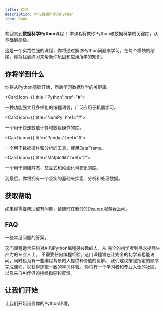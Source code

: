 ```yaml
---
title: 欢迎
description: 学习数据科学的Python
icon: Book
---
```



欢迎来到**数据科学Python**课程！
本课程将教你Python和数据科学的关键库，从基础到高级。

这是一个实践性强的课程，你将通过解决Python问题来学习。在每个模块的结尾，你将找到练习来帮助你巩固和应用所学的知识。

## 你将学到什么

你将从Python基础开始，然后学习数据科学的关键库。

<Cards>

<Card icon={<SiPython className="text-purple-300" />} title='Python' href="#">

一种功能强大且多样化的编程语言，广泛应用于机器学习。

</Card>

<Card icon={<SiNumpy className="text-blue-300" />} title='NumPy' href="#">

一个用于快速数值计算和数组操作的库。

</Card>

<Card icon={<SiPandas />} title='Pandas'  href="#">

一个用于数据操作和分析的工具，使用DataFrame。

</Card>

<Card icon={<SiPandas />} title='Matplotlib'  href="#">

一个用于创建静态、交互式和动画化可视化的库。

</Card>

</Cards>

到最后，你将拥有一个坚实的基础来探索、分析和处理数据。

## 获取帮助

如果你需要帮助或有问题，请随时在我们的[Discord](https://discord.com/invite/bxnwugmNZg)服务器上问。

## FAQ

一些常见问题的答案。

<Accordions>
  <Accordion title="这门课程适合谁？">
    这门课程适合任何对AI和Python编程感兴趣的人，从
    完全的初学者到寻求提高生产力的专业人士。
  </Accordion>
  <Accordion title="我需要有编程经验吗？">
    不需要任何编程经验。这门课程旨在让完全的初学者也能访问，同时也为有一些编程背景的人提供有价值的见解。
  </Accordion>
  <Accordion title="我需要按照特定的顺序完成课程吗？">
    我们建议按照指定的顺序完成课程，以获得逻辑一致的学习体验。
  </Accordion>
  <Accordion title="在课程期间我将有什么样的支持？">
    你将有一个学习者和专业人士的社区，以及来自AI伴侣的持续指导和反馈。
  </Accordion>
</Accordions>

## 让我们开始

让我们开始设置你的Python环境。
